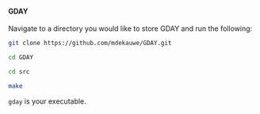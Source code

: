#### GDAY {#inst-gday}

Navigate to a directory you would like to store GDAY and run the following:

```bash
git clone https://github.com/mdekauwe/GDAY.git

cd GDAY

cd src

make
```

```gday``` is your executable.